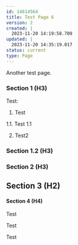 ---
id: 14614564
title: Test Page 6
version: 2
created: |
  2023-11-20 14:19:58.709
updated: |
  2023-11-20 14:35:19.017
status: current
type: Page
---

Another test page.

### Section 1 (H3)

Test:

1. Test

1.1. Test 1.1

2. Test2

### Section 1.2 (H3)

### Section 2 (H3)

Section 3 (H2)
--------------

#### Section 4 (H4)

Test

Test

Test

